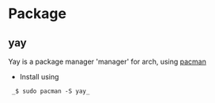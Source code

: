 =Package=
== yay ==

Yay is a package manager 'manager' for arch, using [[pacman]]

* Install using
  _$ sudo pacman -S yay_
